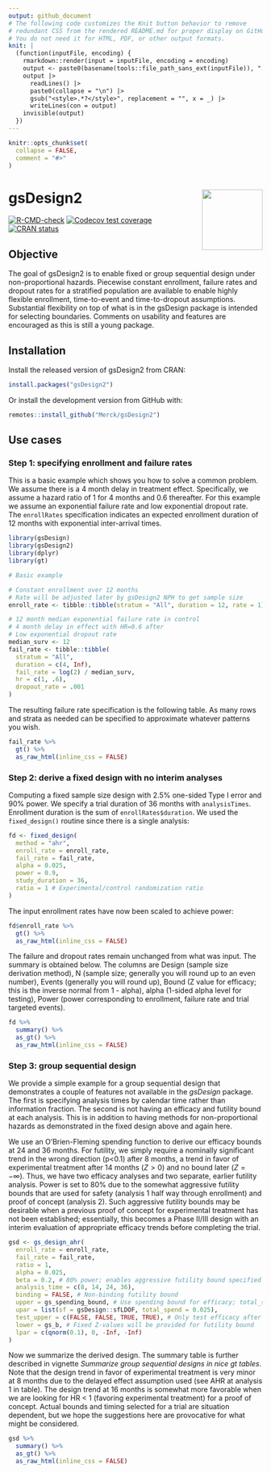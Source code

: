 ```yaml
---
output: github_document
# The following code customizes the Knit button behavior to remove
# redundant CSS from the rendered README.md for proper display on GitHub.
# You do not need it for HTML, PDF, or other output formats.
knit: |
  (function(inputFile, encoding) {
    rmarkdown::render(input = inputFile, encoding = encoding)
    output <- paste0(basename(tools::file_path_sans_ext(inputFile)), ".md")
    output |>
      readLines() |>
      paste0(collapse = "\n") |>
      gsub("<style>.*?</style>", replacement = "", x = _) |>
      writeLines(con = output)
    invisible(output)
  })
---
```


<!-- README.md is generated from README.Rmd. Please edit that file -->

```r
knitr::opts_chunk$set(
  collapse = FALSE,
  comment = "#>"
)
```

# gsDesign2 <img src="man/figures/logo.png" align="right" width="120" />

<!-- badges: start -->
[![R-CMD-check](https://github.com/Merck/gsDesign2/actions/workflows/R-CMD-check.yaml/badge.svg)](https://github.com/Merck/gsDesign2/actions/workflows/R-CMD-check.yaml)
[![Codecov test coverage](https://codecov.io/gh/Merck/gsDesign2/branch/main/graph/badge.svg)](https://app.codecov.io/gh/Merck/gsDesign2?branch=main)
[![CRAN status](https://www.r-pkg.org/badges/version/gsDesign2)](https://CRAN.R-project.org/package=gsDesign2)
<!-- badges: end -->

## Objective

The goal of gsDesign2 is to enable fixed or group sequential design
under non-proportional hazards. Piecewise constant enrollment, failure
rates and dropout rates for a stratified population are available to
enable highly flexible enrollment, time-to-event and time-to-dropout
assumptions. Substantial flexibility on top of what is in the gsDesign
package is intended for selecting boundaries. Comments on usability and
features are encouraged as this is still a young package.

## Installation

Install the released version of gsDesign2 from CRAN:

```r
install.packages("gsDesign2")
```

Or install the development version from GitHub with:

```r
remotes::install_github("Merck/gsDesign2")
```

## Use cases

### Step 1: specifying enrollment and failure rates

This is a basic example which shows you how to solve a common problem.
We assume there is a 4 month delay in treatment effect. Specifically, we
assume a hazard ratio of 1 for 4 months and 0.6 thereafter. For this
example we assume an exponential failure rate and low exponential
dropout rate. The `enrollRates` specification indicates an expected
enrollment duration of 12 months with exponential inter-arrival times.

```r
library(gsDesign)
library(gsDesign2)
library(dplyr)
library(gt)

# Basic example

# Constant enrollment over 12 months
# Rate will be adjusted later by gsDesign2 NPH to get sample size
enroll_rate <- tibble::tibble(stratum = "All", duration = 12, rate = 1)

# 12 month median exponential failure rate in control
# 4 month delay in effect with HR=0.6 after
# Low exponential dropout rate
median_surv <- 12
fail_rate <- tibble::tibble(
  stratum = "All",
  duration = c(4, Inf),
  fail_rate = log(2) / median_surv,
  hr = c(1, .6),
  dropout_rate = .001
)
```

The resulting failure rate specification is the following table. As many
rows and strata as needed can be specified to approximate whatever
patterns you wish.

```r
fail_rate %>%
  gt() %>%
  as_raw_html(inline_css = FALSE)
```

### Step 2: derive a fixed design with no interim analyses

Computing a fixed sample size design with 2.5% one-sided Type I error
and 90% power. We specify a trial duration of 36 months with
`analysisTimes`. Enrollment duration is the sum of
`enrollRates$duration`. We used the `fixed_design()` routine since there
is a single analysis:

```r
fd <- fixed_design(
  method = "ahr",
  enroll_rate = enroll_rate,
  fail_rate = fail_rate,
  alpha = 0.025,
  power = 0.9,
  study_duration = 36,
  ratio = 1 # Experimental/control randomization ratio
)
```

The input enrollment rates have now been scaled to achieve power:

```r
fd$enroll_rate %>%
  gt() %>%
  as_raw_html(inline_css = FALSE)
```

The failure and dropout rates remain unchanged from what was input. The
summary is obtained below. The columns are Design (sample size
derivation method), N (sample size; generally you will round up to an
even number), Events (generally you will round up), Bound (Z value for
efficacy; this is the inverse normal from 1 - alpha), alpha (1-sided
alpha level for testing), Power (power corresponding to enrollment,
failure rate and trial targeted events).

```r
fd %>%
  summary() %>%
  as_gt() %>%
  as_raw_html(inline_css = FALSE)
```

### Step 3: group sequential design

We provide a simple example for a group sequential design that
demonstrates a couple of features not available in the *gsDesign*
package. The first is specifying analysis times by calendar time rather
than information fraction. The second is not having an efficacy and
futility bound at each analysis. This is in addition to having methods
for non-proportional hazards as demonstrated in the fixed design above
and again here.

We use an O’Brien-Fleming spending function to derive our efficacy
bounds at 24 and 36 months. For futility, we simply require a nominally
significant trend in the wrong direction (p&lt;0.1) after 8 months, a
trend in favor of experimental treatment after 14 months ($Z > 0$) and
no bound later ($Z = -\infty$). Thus, we have two efficacy analyses and
two separate, earlier futility analysis. Power is set to 80% due to the
somewhat aggressive futility bounds that are used for safety (analysis 1
half way through enrollment) and proof of concept (analysis 2). Such
aggressive futility bounds may be desirable when a previous proof of
concept for experimental treatment has not been established;
essentially, this becomes a Phase II/III design with an interim
evaluation of appropriate efficacy trends before completing the trial.

```r
gsd <- gs_design_ahr(
  enroll_rate = enroll_rate,
  fail_rate = fail_rate,
  ratio = 1,
  alpha = 0.025,
  beta = 0.2, # 80% power; enables aggressive futility bound specified
  analysis_time = c(8, 14, 24, 36),
  binding = FALSE, # Non-binding futility bound
  upper = gs_spending_bound, # Use spending bound for efficacy; total_spend is normally alpha
  upar = list(sf = gsDesign::sfLDOF, total_spend = 0.025),
  test_upper = c(FALSE, FALSE, TRUE, TRUE), # Only test efficacy after 1st analysis
  lower = gs_b, # Fixed Z-values will be provided for futility bound
  lpar = c(qnorm(0.1), 0, -Inf, -Inf)
)
```

Now we summarize the derived design. The summary table is further
described in vignette *Summarize group sequential designs in nice gt
tables*. Note that the design trend in favor of experimental treatment
is very minor at 8 months due to the delayed effect assumption used (see
AHR at analysis 1 in table). The design trend at 16 months is somewhat
more favorable when we are looking for HR &lt; 1 (favoring experimental
treatment) for a proof of concept. Actual bounds and timing selected for
a trial are situation dependent, but we hope the suggestions here are
provocative for what might be considered.

```r
gsd %>%
  summary() %>%
  as_gt() %>%
  as_raw_html(inline_css = FALSE)
```
